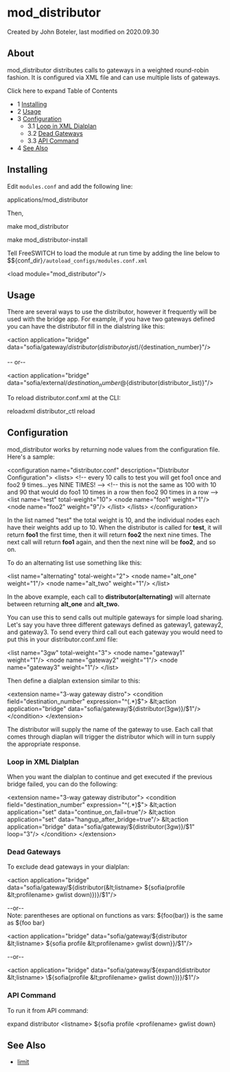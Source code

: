 
# mod_distributor 

 Created by  John Boteler, last modified on 2020.09.30

## About

mod\_distributor distributes calls to gateways in a weighted round-robin fashion. It is configured via XML file and can use multiple lists of gateways.

Click here to expand Table of Contents

* 1 [Installing](#installing)
* 2 [Usage](#usage)
* 3 [Configuration](#configuration)  
   * 3.1 [Loop in XML Dialplan](#loop-in-xml-dialplan)  
   * 3.2 [Dead Gateways](#dead-gateways)  
   * 3.3 [API Command](#api-command)
* 4 [See Also](#see-also)

## Installing

Edit `modules.conf` and add the following line:

applications/mod_distributor

Then,

make mod_distributor

make mod_distributor-install

Tell FreeSWITCH to load the module at run time by adding the line below to $${conf\_dir}`/autoload_configs/modules.conf.xml`

&lt;load module="mod_distributor"/>

## Usage

There are several ways to use the distributor, however it frequently will be used with the bridge app. For example, if you have two gateways defined you can have the distributor fill in the dialstring like this:

&lt;action application="bridge" data="sofia/gateway/${distributor(distributor_list)}/${destination_number}"/>

\-- or--

&lt;action application="bridge" data="sofia/external/${destination_number}@${distributor(distributor_list)}"/>

To reload distributor.conf.xml at the CLI:

reloadxml
distributor_ctl reload

## Configuration

mod\_distributor works by returning node values from the configuration file. Here's a sample:

&lt;configuration name="distributor.conf" description="Distributor Configuration">
  &lt;lists>
    &lt;!-- every 10 calls to test you will get foo1 once and foo2 9 times...yes NINE TIMES! -->
    &lt;!-- this is not the same as 100 with 10 and 90 that would do foo1 10 times in a row then foo2 90 times in a row -->
    &lt;list name="test" total-weight="10">
      &lt;node name="foo1" weight="1"/>
      &lt;node name="foo2" weight="9"/>
    &lt;/list>
  &lt;/lists>
&lt;/configuration>

In the list named "test" the total weight is 10, and the individual nodes each have their weights add up to 10\. When the distributor is called for **test**, it will return **foo1** the first time, then it will return **foo2** the next nine times. The next call will return **foo1** again, and then the next nine will be **foo2**, and so on.

To do an alternating list use something like this:

  &lt;list name="alternating" total-weight="2">
    &lt;node name="alt_one" weight="1"/>
    &lt;node name="alt_two" weight="1"/>
  &lt;/list>

In the above example, each call to **distributor(alternating)** will alternate between returning **alt\_one** and **alt\_two.**

You can use this to send calls out multiple gateways for simple load sharing. Let's say you have three different gateways defined as gateway1, gateway2, and gateway3\. To send every third call out each gateway you would need to put this in your distributor.conf.xml file:

  &lt;list name="3gw" total-weight="3">
    &lt;node name="gateway1" weight="1"/>
    &lt;node name="gateway2" weight="1"/>
    &lt;node name="gateway3" weight="1"/>
  &lt;/list>

Then define a dialplan extension similar to this:

  &lt;extension name="3-way gateway distro">
    &lt;condition field="destination_number" expression="^(.*)$">
      &lt;action application="bridge" data="sofia/gateway/${distributor(3gw)}/$1"/>
    &lt;/condition>
  &lt;/extension>

The distributor will supply the name of the gateway to use. Each call that comes through diaplan will trigger the distributor which will in turn supply the appropriate response.

### Loop in XML Dialplan

When you want the dialplan to continue and get executed if the previous bridge failed, you can do the following:

  &lt;extension name="3-way gateway distributor">
    &lt;condition field="destination_number" expression="^(.*)$">
      &lt;action application="set" data="continue_on_fail=true"/>
      &lt;action application="set" data="hangup_after_bridge=true"/>
      &lt;action application="bridge" data="sofia/gateway/${distributor(3gw)}/$1" loop="3"/>
    &lt;/condition>
  &lt;/extension>

### Dead Gateways

To exclude dead gateways in your dialplan:

&lt;action application="bridge" data="sofia/gateway/${distributor(&lt;listname> ${sofia(profile &lt;profilename> gwlist down)})}/$1"/>

\--or--   
Note: parentheses are optional on functions as vars: ${foo(bar)} is the same as ${foo bar}

&lt;action application="bridge" data="sofia/gateway/${distributor &lt;listname> ${sofia profile &lt;profilename> gwlist down}}/$1"/>

\--or--

&lt;action application="bridge" data="sofia/gateway/${expand(distributor &lt;listname> \${sofia(profile &lt;profilename> gwlist down)})}/$1"/>

### API Command

To run it from API command:

expand distributor &lt;listname> ${sofia profile &lt;profilename> gwlist down}

## See Also

* [limit](./mod-dptools/3375201.mdx#db)


